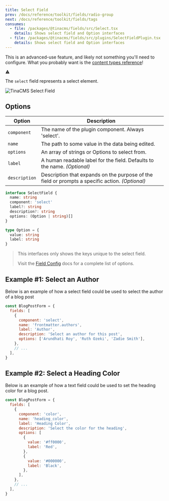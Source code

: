 ```yaml
---
title: Select Field
prev: /docs/reference/toolkit/fields/radio-group
next: /docs/reference/toolkit/fields/tags
consumes:
  - file: /packages/@tinacms/fields/src/Select.tsx
    details: Shows select field and Option interfaces
  - file: /packages/@tinacms/fields/src/plugins/SelectFieldPlugin.tsx
    details: Shows select field and Option interfaces
---
```


<div class="short-code-warning">
   <div>
      <p>This is an advanced-use feature, and likely not something you'll need to configure. What you probably want is the <a href="/docs/reference/types/">content types reference</a>!</p>
   </div>
   <svg stroke="currentColor" fill="currentColor" stroke-width="0" viewBox="0 0 512 512" height="1em" width="1em" xmlns="http://www.w3.org/2000/svg">
      <path d="M32 464h448L256 48 32 464zm248-64h-48v-48h48v48zm0-80h-48v-96h48v96z"></path>
   </svg>
</div>

The `select` field represents a select element.

![TinaCMS Select Field](/img/fields/select-field.png)

## Options

| Option        | Description                                                                                     |
| ------------- | ----------------------------------------------------------------------------------------------- |
| `component`   | The name of the plugin component. Always 'select'.                                              |
| `name`        | The path to some value in the data being edited.                                                |
| `options`     | An array of strings or Options to select from.                                                  |
| `label`       | A human readable label for the field. Defaults to the name. _(Optional)_                        |
| `description` | Description that expands on the purpose of the field or prompts a specific action. _(Optional)_ |

```typescript
interface SelectField {
  name: string
  component: 'select'
  label?: string
  description?: string
  options: (Option | string)[]
}

type Option = {
  value: string
  label: string
}
```

> This interfaces only shows the keys unique to the select field.
>
> Visit the [Field Config](/docs/reference/toolkit/fields) docs for a complete list of options.

## Example #1: Select an Author

Below is an example of how a select field could be used to select the author of a blog post

```javascript
const BlogPostForm = {
  fields: [
    {
      component: 'select',
      name: 'frontmatter.authors',
      label: 'Author',
      description: 'Select an author for this post',
      options: ['Arundhati Roy', 'Ruth Ozeki', 'Zadie Smith'],
    },
    // ...
  ],
}
```

## Example #2: Select a Heading Color

Below is an example of how a text field could be used to set the heading color for a blog post.

```javascript
const BlogPostForm = {
  fields: [
    {
      component: 'color',
      name: 'heading_color',
      label: 'Heading Color',
      description: 'Select the color for the heading',
      options: [
        {
          value: '#ff0000',
          label: 'Red',
        },
        {
          value: '#000000',
          label: 'Black',
        },
      ],
    },
    // ...
  ],
}
```
